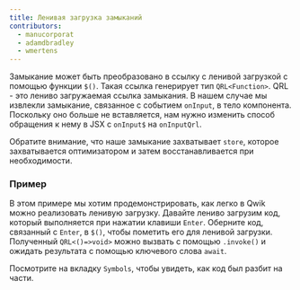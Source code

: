```yaml
---
title: Ленивая загрузка замыканий
contributors:
  - manucorporat
  - adamdbradley
  - wmertens
---
```


Замыкание может быть преобразовано в ссылку с ленивой загрузкой с помощью функции `$()`. Такая ссылка генерирует тип `QRL<Function>`. QRL - это лениво загружаемая ссылка замыкания. В нашем случае мы извлекли замыкание, связанное с событием `onInput`, в тело компонента. Поскольку оно больше не вставляется, нам нужно изменить способ обращения к нему в JSX с `onInput$` на `onInputQrl`.

Обратите внимание, что наше замыкание захватывает `store`, которое захватывается оптимизатором и затем восстанавливается при необходимости.

### Пример

В этом примере мы хотим продемонстрировать, как легко в Qwik можно реализовать ленивую загрузку. Давайте лениво загрузим код, который выполняется при нажатии клавиши `Enter`. Оберните код, связанный с `Enter`, в `$()`, чтобы пометить его для ленивой загрузки. Полученный `QRL<()=>void>` можно вызвать с помощью `.invoke()` и ожидать результата с помощью ключевого слова `await`.

Посмотрите на вкладку `Symbols`, чтобы увидеть, как код был разбит на части.
